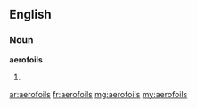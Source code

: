 ==English==
===Noun===
'''aerofoils'''
#{{plural of|aerofoil}}

[[ar:aerofoils]]
[[fr:aerofoils]]
[[mg:aerofoils]]
[[my:aerofoils]]